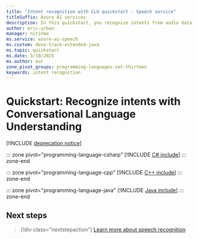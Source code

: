 ```yaml
---
title: "Intent recognition with CLU quickstart - Speech service"
titleSuffix: Azure AI services
description: In this quickstart, you recognize intents from audio data with the Speech service and Language service.
author: eric-urban
manager: nitinme
ms.service: azure-ai-speech
ms.custom: devx-track-extended-java
ms.topic: quickstart
ms.date: 3/10/2025
ms.author: eur
zone_pivot_groups: programming-languages-set-thirteen
keywords: intent recognition
---
```


# Quickstart: Recognize intents with Conversational Language Understanding

[!INCLUDE [deprecation notice](./includes/intent-recognition-retire.md)]

::: zone pivot="programming-language-csharp"
[!INCLUDE [C# include](includes/quickstarts/intent-recognition-clu/csharp.md)]
::: zone-end

::: zone pivot="programming-language-cpp"
[!INCLUDE [C++ include](includes/quickstarts/intent-recognition-clu/cpp.md)]
::: zone-end

::: zone pivot="programming-language-java"
[!INCLUDE [Java include](includes/quickstarts/intent-recognition-clu/java.md)]
::: zone-end

## Next steps

> [!div class="nextstepaction"]
> [Learn more about speech recognition](how-to-recognize-speech.md)
